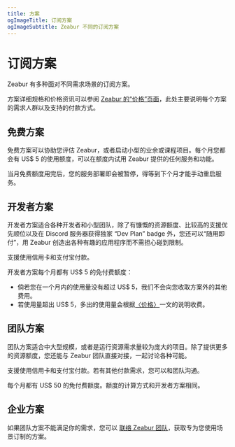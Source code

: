 ```yaml
---
title: 方案
ogImageTitle: 订阅方案
ogImageSubtitle: Zeabur 不同的订阅方案
---
```


# 订阅方案

Zeabur 有多种面对不同需求场景的订阅方案。

方案详细规格和价格资讯可以参阅 [Zeabur 的“价格”页面](https://zeabur.com/zh-CN/pricing)，此处主要说明每个方案的需求人群以及支持的付款方式。

## 免费方案

免费方案可以协助您评估 Zeabur，或者启动小型的业余或课程项目。每个月您都会有 US$ 5 的使用额度，可以在额度内试用 Zeabur 提供的任何服务和功能。

当月免费额度用完后，您的服务部署即会被暂停，得等到下个月才能手动重启服务。

## 开发者方案

开发者方案适合各种开发者和小型团队，除了有慷慨的资源额度、比较高的支援优先顺位以及在 Discord 服务器获得独家 “Dev Plan” badge 外，您还可以“随用即付”，用 Zeabur 创造出各种有趣的应用程序而不需担心碰到限制。

支援使用信用卡和支付宝付款。

开发者方案每个月都有 US$ 5 的免付费额度：

- 倘若您在一个月内的使用量没有超过 US$ 5，我们不会向您收取方案外的其他费用。
- 若使用量超出 US$ 5，多出的使用量会根据[〈价格〉](./pricing)一文的说明收费。

## 团队方案

团队方案适合中大型规模，或者是运行资源需求量较为庞大的项目。除了提供更多的资源额度，您还能与 Zeabur 团队直接对接，一起讨论各种可能。

支援使用信用卡和支付宝付款。若有其他付款需求，您可以和团队沟通。

每个月都有 US$ 50 的免付费额度。额度的计算方式和开发者方案相同。

## 企业方案

如果团队方案不能满足你的需求，您可以 [联络 Zeabur 团队](mailto:contact@zeabur.com)，获取专为您使用场景订制的方案。

